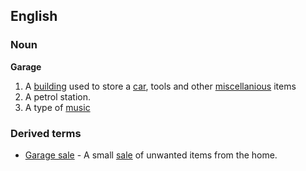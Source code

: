 ==English==

===Noun===

'''Garage'''

#A [[building]] used to store a [[car]], tools and other [[miscellanious]] items
#A petrol station.
#A type of [[music]]

===Derived terms===

*[[Garage sale]] - A small [[sale]] of unwanted items from the home.